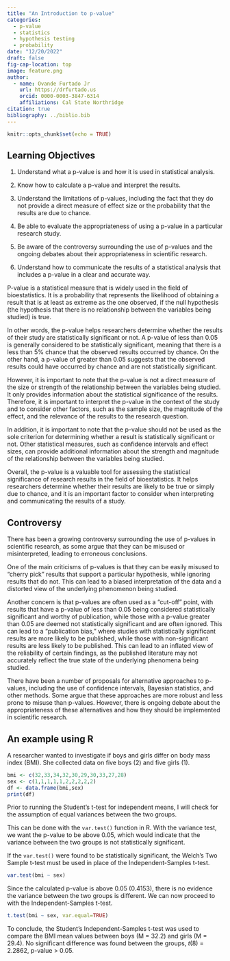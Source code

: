 ```yaml
---
title: "An Introduction to p-value"
categories:
  - p-value
  - statistics
  - hypothesis testing
  - probability
date: "12/20/2022"
draft: false
fig-cap-location: top
image: feature.png
author:
  - name: Ovande Furtado Jr
    url: https://drfurtado.us
    orcid: 0000-0003-3847-6314
    affiliations: Cal State Northridge
citation: true
bibliography: ../biblio.bib
---
```


```r
knitr::opts_chunk$set(echo = TRUE)
```

## Learning Objectives

1.  Understand what a p-value is and how it is used in statistical analysis.

2.  Know how to calculate a p-value and interpret the results.

3.  Understand the limitations of p-values, including the fact that they do not provide a direct measure of effect size or the probability that the results are due to chance.

4.  Be able to evaluate the appropriateness of using a p-value in a particular research study.

5.  Be aware of the controversy surrounding the use of p-values and the ongoing debates about their appropriateness in scientific research.

6.  Understand how to communicate the results of a statistical analysis that includes a p-value in a clear and accurate way.

P-value is a statistical measure that is widely used in the field of bioestatistics. It is a probability that represents the likelihood of obtaining a result that is at least as extreme as the one observed, if the null hypothesis (the hypothesis that there is no relationship between the variables being studied) is true.

In other words, the p-value helps researchers determine whether the results of their study are statistically significant or not. A p-value of less than 0.05 is generally considered to be statistically significant, meaning that there is a less than 5% chance that the observed results occurred by chance. On the other hand, a p-value of greater than 0.05 suggests that the observed results could have occurred by chance and are not statistically significant.

However, it is important to note that the p-value is not a direct measure of the size or strength of the relationship between the variables being studied. It only provides information about the statistical significance of the results. Therefore, it is important to interpret the p-value in the context of the study and to consider other factors, such as the sample size, the magnitude of the effect, and the relevance of the results to the research question.

In addition, it is important to note that the p-value should not be used as the sole criterion for determining whether a result is statistically significant or not. Other statistical measures, such as confidence intervals and effect sizes, can provide additional information about the strength and magnitude of the relationship between the variables being studied.

Overall, the p-value is a valuable tool for assessing the statistical significance of research results in the field of bioestatistics. It helps researchers determine whether their results are likely to be true or simply due to chance, and it is an important factor to consider when interpreting and communicating the results of a study.

## Controversy

There has been a growing controversy surrounding the use of p-values in scientific research, as some argue that they can be misused or misinterpreted, leading to erroneous conclusions.

One of the main criticisms of p-values is that they can be easily misused to "cherry pick" results that support a particular hypothesis, while ignoring results that do not. This can lead to a biased interpretation of the data and a distorted view of the underlying phenomenon being studied.

Another concern is that p-values are often used as a "cut-off" point, with results that have a p-value of less than 0.05 being considered statistically significant and worthy of publication, while those with a p-value greater than 0.05 are deemed not statistically significant and are often ignored. This can lead to a "publication bias," where studies with statistically significant results are more likely to be published, while those with non-significant results are less likely to be published. This can lead to an inflated view of the reliability of certain findings, as the published literature may not accurately reflect the true state of the underlying phenomena being studied.

There have been a number of proposals for alternative approaches to p-values, including the use of confidence intervals, Bayesian statistics, and other methods. Some argue that these approaches are more robust and less prone to misuse than p-values. However, there is ongoing debate about the appropriateness of these alternatives and how they should be implemented in scientific research.

## An example using R

A researcher wanted to investigate if boys and girls differ on body mass index (BMI). She collected data on five boys (2) and five girls (1).

```r
bmi <- c(32,33,34,32,30,29,30,33,27,28)
sex <- c(1,1,1,1,1,2,2,2,2,2)
df <- data.frame(bmi,sex)
print(df)
```

Prior to running the Student's t-test for independent means, I will check for the assumption of equal variances between the two groups.

This can be done with the `var.test()` function in R. With the variance test, we want the p-value to be above 0.05, which would indicate that the variance between the two groups is not statistically significant.

If the `var.test()` were found to be statistically significant, the Welch's Two Sample t-test must be used in place of the Independent-Samples t-test.

```r
var.test(bmi ~ sex)
```

Since the calculated p-value is above 0.05 (0.4153), there is no evidence the variance between the two groups is different. We can now proceed to with the Independent-Samples t-test.

```r
t.test(bmi ~ sex, var.equal=TRUE)
```

To conclude, the Student's Independent-Samples t-test was used to compare the BMI mean values between boys (M = 32.2) and girls (M = 29.4). No significant difference was found between the groups, *t*(8) = 2.2862, p-value \> 0.05.

